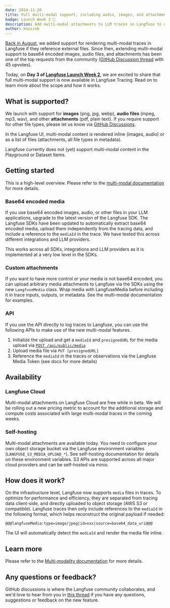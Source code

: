 ```yaml
---
date: 2024-11-20
title: Full multi-modal support, including audio, images, and attachments
badge: Launch Week 2 🚀
description: Add multi-modal attachments to LLM traces in Langfuse to observe, and view them within the Langfuse UI.
author: Hassieb
---
```



<ChangelogHeader />

[Back in August](/changelog/2024-08-21-openai-multi-modal-traces), we added support for rendering multi-modal traces in Langfuse if they reference external files. Since then, extending multi-modal support to base64 encoded images, audio files, and attachments has been one of the top requests from the community ([GitHub Discussion thread](https://github.com/orgs/langfuse/discussions/3004) with 45 upvotes).

Today, on **Day 3 of [Langfuse Launch Week 2](/blog/2024-11-17-launch-week-2)**, we are excited to share that full multi-modal support is now available in Langfuse Tracing. Read on to learn more about the scope and how it works.


<MultiModalImageGallery />

## What is supported?

We launch with support for **images** (png, jpg, webp), **audio files** (mpeg, mp3, wav), and other **attachments** (pdf, plain text). If you require support for other file types, please let us know via [GitHub Discussions](https://github.com/orgs/langfuse/discussions/3004).

In the Langfuse UI, multi-modal content is rendered inline (images, audio) or as a list of files (attachments, all file types in metadata).

Langfuse currently does not (yet) support multi-modal content in the Playground or Dataset Items.

## Getting started

<Callout>

This is a high-level overview. Please refer to the [multi-modal documentation](/docs/tracing-features/multi-modality) for more details.

</Callout>

### Base64 encoded media

If you use base64 encoded images, audio, or other files in your LLM applications, upgrade to the latest version of the Langfuse SDK. The Langfuse SDKs have been updated to automatically extract base64 encoded media, upload them independently from the tracing data, and include a reference to the `mediaId` in the trace. We have tested this across different integrations and LLM providers.

This works across all SDKs, integrations and LLM providers as it is implemented at a very low level in the SDKs.

### Custom attachments

If you want to have more control or your media is not base64 encoded, you can upload arbitrary media attachments to Langfuse via the SDKs using the new `LangfuseMedia` class. Wrap media with LangfuseMedia before including it in trace inputs, outputs, or metadata. See the multi-modal documentation for examples.

### API

If you use the API directly to log traces to Langfuse, you can use the following APIs to make use of the new multi-modal features.

1. Initialize the upload and get a `mediaId` and `presignedURL` for the media upload via [`POST /api/public/media`](https://api.reference.langfuse.com/#post-/api/public/media)
2. Upload media file via `PUT [presignedURL]`
3. Reference the `mediaId` in the traces or observations via the Langfuse Media Token (see docs for more details)

## Availability

### Langfuse Cloud

Multi-modal attachments on Langfuse Cloud are free while in beta. We will be rolling out a new pricing metric to account for the additional storage and compute costs associated with large multi-modal traces in the coming weeks.

### Self-hosting

Multi-modal attachments are available today. You need to configure your own object storage bucket via the Langfuse environment variables (`LANGFUSE_S3_MEDIA_UPLOAD_*`). See self-hosting documentation for details on these environment variables. S3 APIs are supported across all major cloud providers and can be self-hosted via minio.

## How does it work?

On the infrastructure level, Langfuse now supports `media` files in traces. To optimize for performance and efficiency, they are separated from tracing data client-side, and directly uploaded to object storage (AWS S3 or compatible). Langfuse traces then only include references to the `mediaId` in the following format, which helps reconstruct the original payload if needed:

```
@@@langfuseMedia:type=image/jpeg|id=xxx|source=base64_data_uri@@@
```

The UI will automatically detect the `mediaId` and render the media file inline.

## Learn more

Please refer to the [Multi-modality documentation](/docs/tracing-features/multi-modality) for more details.

## Any questions or feedback?

GitHub discussions is where the Langfuse community collaborates, and we'd love to hear from you in [this thread](https://github.com/orgs/langfuse/discussions/3004) if you have any questions, suggestions or feedback on the new feature.
